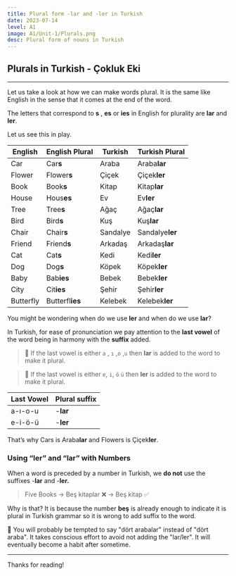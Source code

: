 ```yaml
---
title: Plural form -lar and -ler in Turkish
date: 2023-07-14
level: A1
image: A1/Unit-1/Plurals.png 
desc: Plural form of nouns in Turkish
---
```


## Plurals in Turkish - Çokluk Eki
---

Let us take a look at how we can make words plural. It is the same like English in the sense that it comes at the end of the word.

The letters that correspond to **s** , **es** or **ies** in English for plurality are **lar** and **ler**.

Let us see this in play. 

| English | English Plural | Turkish | Turkish Plural |
|---------|----------------|---------|----------------|
| Car | Car**s** | Araba | Araba**lar** |
| Flower | Flower**s** | Çiçek | Çiçek**ler** |
| Book | Book**s** | Kitap | Kitap**lar** |
| House | Hous**es** | Ev | Ev**ler** |
| Tree | Tree**s** | Ağaç | Ağaç**lar** |
| Bird | Bird**s** | Kuş | Kuş**lar** |
| Chair | Chair**s** | Sandalye | Sandalye**ler** |
| Friend | Friend**s** | Arkadaş | Arkadaş**lar** |
| Cat | Cat**s** | Kedi | Kedi**ler** |
| Dog | Dog**s** | Köpek | Köpek**ler** |
| Baby | Bab**ies** | Bebek | Bebek**ler** |
| City | Cit**ies** | Şehir | Şehir**ler** |
| Butterfly | Butterfl**ies** | Kelebek | Kelebek**ler** |


You might be wondering when do we use **ler**  and when do we use **lar**?

In Turkish, for ease of pronunciation we pay attention to the **last vowel** of the word being in harmony with the **suffix** added. 

 
> 📌 If the last vowel is either `a` , `ı` ,`o` ,`u` then **lar** is added to the word to make it plural. 

> 📌 If the last vowel is either `e`, `i`, `ö` `ü` then **ler** is added to the word to make it plural.


|        Last Vowel |           Plural suffix |
| --- | --- |
| <span className="text-blue-500 font-semibold">a-ı-o-u</span> | -**lar** |
| <span className="text-blue-500 font-semibold">e-i-ö-ü</span> | -**ler** |


That’s why Cars is Arab<span className="text-blue-500">a</span>**lar** and Flowers is Çiç<span className="text-blue-500">e</span>k**ler**.

### Using “ler” and “lar” with Numbers

When a word is preceded by a number in Turkish, we **do not** use the suffixes -**lar** and -**ler.**



> Five Books → Beş kitaplar ❌ → Beş kitap     ✅

Why is that?
It is because the number **beş** is already enough to indicate it is plural in Turkish grammar so it is wrong to add suffix to the word.


📌
You will probably be tempted to say "dört arabalar" instead of "dört araba". It takes conscious effort to avoid not adding the "lar/ler". It will eventually become a habit after sometime.

---
Thanks for reading!